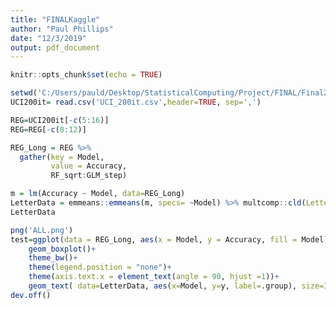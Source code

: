 ---
title: "FINALKaggle"
author: "Paul Phillips"
date: "12/3/2019"
output: pdf_document
---

```{r setup, include=FALSE}
knitr::opts_chunk$set(echo = TRUE)
```

```{r}
setwd('C:/Users/pauld/Desktop/StatisticalComputing/Project/FINAL/Final2')
UCI200it= read.csv('UCI_200it.csv',header=TRUE, sep=',')

REG=UCI200it[-c(5:16)]
REG=REG[-c(8:12)]

REG_Long = REG %>%
  gather(key = Model, 
         value = Accuracy,
         RF_sqrt:GLM_step)

m = lm(Accuracy ~ Model, data=REG_Long)
LetterData = emmeans::emmeans(m, specs= ~Model) %>% multcomp::cld(Letters=letters, level=0.95) %>% mutate( y = 1.25 )
LetterData

png('ALL.png')
test=ggplot(data = REG_Long, aes(x = Model, y = Accuracy, fill = Model))+
    geom_boxplot()+
    theme_bw()+
    theme(legend.position = "none")+
    theme(axis.text.x = element_text(angle = 90, hjust =1))+
    geom_text( data=LetterData, aes(x=Model, y=y, label=.group), size=3 )
dev.off()
```


